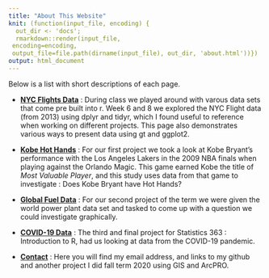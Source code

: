 ```yaml
---
title: "About This Website"
knit: (function(input_file, encoding) {
  out_dir <- 'docs';
  rmarkdown::render(input_file,
 encoding=encoding,
 output_file=file.path(dirname(input_file), out_dir, 'about.html'))})
output: html_document
---
```


Below is a list with short descriptions of each page. 

* [**NYC Flights Data**](https://rbolt13.github.io/rsite/nycflightsdata.html) : During class we played around with varous data sets that come pre built into r. Week 6 and 8 we explored the NYC Flight data (from 2013) using dplyr and tidyr, which I found useful to reference when working on different projects. This page also demonstrates various ways to present data using gt and ggplot2.  

* [**Kobe Hot Hands**](https://rbolt13.github.io/rsite/kobehothands.html) : For our first project we took a look at Kobe Bryant's performance with the Los Angeles Lakers in the 2009 NBA finals when playing against the Orlando Magic. This game earned Kobe the title of *Most Valuable Player*, and this study uses data from that game to investigate : Does Kobe Bryant have Hot Hands? 

* [**Global Fuel Data**](https://rbolt13.github.io/rsite/globalfueldata.html) : For our second project of the term we were given the world power plant data set and tasked to come up with a question we could investigate graphically. 

* [**COVID-19 Data**](https://rbolt13.github.io/rsite/covid.html) : The third and final project for Statistics 363 : Introduction to R, had us looking at data from the COVID-19 pandemic. 

* [**Contact**](https://rbolt13.github.io/rsite/contact.html) : Here you will find my email address, and links to my github and another project I did fall term 2020 using GIS and ArcPRO. 

